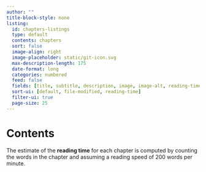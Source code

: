```yaml
---
author: ""
title-block-style: none
listing:
  id: chapters-listings
  type: default
  contents: chapters
  sort: false
  image-align: right
  image-placeholder: static/git-icon.svg
  max-description-length: 175
  date-format: long
  categories: numbered
  feed: false
  fields: [title, subtitle, description, image, image-alt, reading-time, categories, file-modified]
  sort-ui: [default, file-modified, reading-time]
  filter-ui: true
  page-size: 25
---
```


# Contents {.unnumbered}

The estimate of the **reading time** for each chapter is computed by counting the words in the chapter and assuming a reading speed of 200 words per minute.

::: {#chapters-listings}
:::
